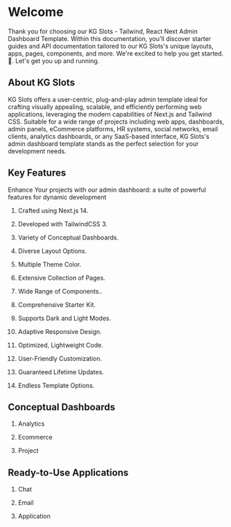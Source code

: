 
# Welcome

Thank you for choosing our KG Slots - Tailwind, React Next Admin Dashboard Template. Within this documentation, you'll discover starter guides and API documentation tailored to our KG Slots's unique layouts, apps, pages, components, and more. We're excited to help you get started.
🙂. Let's get you up and running.

## About KG Slots

KG Slots offers a user-centric, plug-and-play admin template ideal for crafting visually appealing, scalable, and efficiently performing web applications, leveraging the modern capabilities of Next.js and Tailwind CSS. Suitable for a wide range of projects including web apps, dashboards, admin panels, eCommerce platforms, HR systems, social networks, email clients, analytics dashboards, or any SaaS-based interface, KG Slots's admin dashboard template stands as the perfect selection for your development needs.

## Key Features

Enhance Your projects with our admin dashboard: a suite of powerful features for dynamic development

1. Crafted using Next.js 14.

2. Developed with TailwindCSS 3.

3. Variety of Conceptual Dashboards.

4. Diverse Layout Options.

5. Multiple Theme Color.

6. Extensive Collection of Pages.

7. Wide Range of Components..

8. Comprehensive Starter Kit.

9. Supports Dark and Light Modes.

10. Adaptive Responsive Design.

11. Optimized, Lightweight Code.

12. User-Friendly Customization.

13. Guaranteed Lifetime Updates.

14. Endless Template Options.

## Conceptual Dashboards

1. Analytics

2. Ecommerce

3. Project

## Ready-to-Use Applications

1. Chat

2. Email

3. Application
